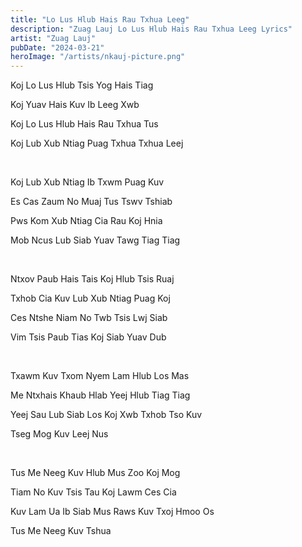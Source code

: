 ```yaml
---
title: "Lo Lus Hlub Hais Rau Txhua Leeg"
description: "Zuag Lauj Lo Lus Hlub Hais Rau Txhua Leeg Lyrics"
artist: "Zuag Lauj"
pubDate: "2024-03-21"
heroImage: "/artists/nkauj-picture.png"
---
```


Koj Lo Lus Hlub Tsis Yog Hais Tiag

Koj Yuav Hais Kuv Ib Leeg Xwb

Koj Lo Lus Hlub Hais Rau Txhua Tus

Koj Lub Xub Ntiag Puag Txhua Txhua Leej

<br />

Koj Lub Xub Ntiag Ib Txwm Puag Kuv

Es Cas Zaum No Muaj Tus Tswv Tshiab

Pws Kom Xub Ntiag Cia Rau Koj Hnia

Mob Ncus Lub Siab Yuav Tawg Tiag Tiag

<br />

Ntxov Paub Hais Tais Koj Hlub Tsis Ruaj

Txhob Cia Kuv Lub Xub Ntiag Puag Koj

Ces Ntshe Niam No Twb Tsis Lwj Siab

Vim Tsis Paub Tias Koj Siab Yuav Dub

<br />

Txawm Kuv Txom Nyem Lam Hlub Los Mas

Me Ntxhais Khaub Hlab Yeej Hlub Tiag Tiag

Yeej Sau Lub Siab Los Koj Xwb Txhob Tso Kuv

Tseg Mog Kuv Leej Nus

<br />

Tus Me Neeg Kuv Hlub Mus Zoo Koj Mog

Tiam No Kuv Tsis Tau Koj Lawm Ces Cia

Kuv Lam Ua Ib Siab Mus Raws Kuv Txoj Hmoo Os

Tus Me Neeg Kuv Tshua
